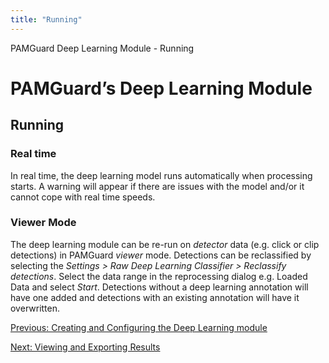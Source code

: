```yaml
---
title: "Running"
---
```

 PAMGuard Deep Learning Module - Running  

PAMGuard's Deep Learning Module
===============================

Running
-------

### Real time

In real time, the deep learning model runs automatically when processing starts. A warning will appear if there are issues with the model and/or it cannot cope with real time speeds.

### Viewer Mode

The deep learning module can be re-run on _detector_ data (e.g. click or clip detections) in PAMGuard _viewer_ mode. Detections can be reclassified by selecting the _Settings > Raw Deep Learning Classifier > Reclassify detections_. Select the data range in the reprocessing dialog e.g. Loaded Data and select _Start_. Detections without a deep learning annotation will have one added and detections with an existing annotation will have it overwritten.

  
  
  

[Previous: Creating and Configuring the Deep Learning module](rawDeepLearning_CreateAndConfig.html)

[Next: Viewing and Exporting Results](rawDeepLearning_Results.html)
